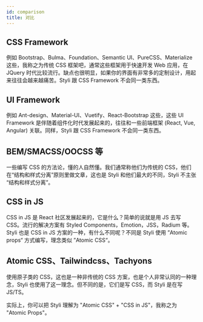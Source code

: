 ```yaml
---
id: comparison
title: 对比
---
```


## CSS Framework

例如 Bootstrap、Bulma、Foundation、Semantic UI、PureCSS、Materialize 这些，我称之为传统 CSS 框架吧，通常这些框架用于快速开发 Web 应用，在 JQuery 时代比较流行。缺点也很明显，如果你的界面有非常多的定制设计，用起来往往会越来越痛苦。Styli 跟 CSS Framework 不会同一类东西。

## UI Framework

例如 Ant-design、Material-UI、Vuetify、React-Bootstrap 这些，这些 UI Framework 是伴随着组件化时代发展起来的，往往和一些前端框架 (React, Vue, Angular) 关联。同样，Styli 跟 CSS Framework 不会同一类东西。

## BEM/SMACSS/OOCSS 等

一些编写 CSS 的方法论，懂的人自然懂。我们通常称他们为传统的 CSS，他们在“结构和样式分离”原则里做文章，这也是 Styli 和他们最大的不同，Styli 不主张 “结构和样式分离”。

## CSS in JS

CSS in JS 是 React 社区发展起来的，它是什么？简单的说就是用 JS 去写 CSS。流行的解决方案有 Styled Components，Emotion，JSS，Radium 等。Styli 也是 CSS in JS 方案的一种，有什么不同呢？不同是 Styli 使用 ”Atomic props“ 方式编写，理念类似 ”Atomic CSS“。

## Atomic CSS、Tailwindcss、Tachyons

使用原子类的 CSS，这也是一种非传统的 CSS 方案，也是个人非常认同的一种理念，Styli 也使用了这一理念。但不同的是，它们是写 CSS，而 Styli 是在写 JS/TS。

实际上，你可以把 Styli 理解为 "Atomic CSS" + "CSS in JS"，我称之为 "Atomic Props"。
